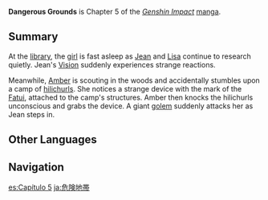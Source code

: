 {{Manga Infobox
|title      = Dangerous Grounds
|image      = <gallery>
Manga Chapter 05 Cover 1.png|Part 1
Manga Chapter 05 Cover 2.png|Part 2
</gallery>
|chapter    = 5
|characters = 
|prev       = Surprise Finding
|next       = Wind and Fyre
|link       = https://genshin.hoyoverse.com/en/manga/detail/104872
|link2      = https://genshin.hoyoverse.com/en/manga/detail/104873
}}
{{Description|[[Amber]] stumbled upon a camp of [[hilichurl]]s. The camp hides an interesting gadget and a most dangerous [[Krupp|opponent]]. Can she survive this encounter?}}
'''Dangerous Grounds''' is Chapter 5 of the ''[[Genshin Impact]]'' [[manga]].

==Summary==
At the [[Mondstadt Library|library]], the [[Collei|girl]] is fast asleep as [[Jean]] and [[Lisa]] continue to research quietly. Jean's [[Vision]] suddenly experiences strange reactions.

Meanwhile, [[Amber]] is scouting in the woods and accidentally stumbles upon a camp of [[hilichurls]]. She notices a strange device with the mark of the [[Fatui]], attached to the camp's structures. Amber then knocks the hilichurls unconscious and grabs the device. A giant [[Krupp|golem]] suddenly attacks her as Jean steps in.

==Other Languages==
{{Other Languages
|en      = Dangerous Grounds
|zhs     = 险地
|zhs_rm  = Xiǎndì
|zht     = 險地
|zht_rm  = Xiǎndì
|zh_tl   = Dangerous Place
|ja      = 危険地帯
|ja_rm   = Kiken Chitai
|ja_tl   = Danger Zone
|ko      = {{tt|곤경|困境}}
|ko_tl   = Predicament
|es      = Tierras Peligrosas
|es_tl   = Dangerous Lands
|fr      = Terrain Hostile
|fr_tl   = Hostile Ground
|ru      = Опасное Положение
|ru_tl   = Dangerous Location
|th      = เขตอันตราย
|th_rm   = 
|th_tl   = 
|vi      = Hiểm Địa
|vi_tl   = 
|de      = Gefährlicher Marsch
|de_tl   = Dangerous March
|id      = Misi Berbahaya
|id_tl   = Dangerous Mission
|pt      = Terras Perigosas
|pt_tl   = 
|tr      = Tehlikeli Yerler
|tr_tl   = 
|it      = Terre di pericoli
|it_tl   = 
}}

==Navigation==
{{Manga Navbox}}

[[es:Capítulo 5]]
[[ja:危険地帯]]